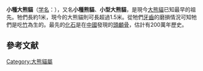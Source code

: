 {{noteTA
|1=zh-cn:熊猫; zh-tw:貓熊; zh-hk:熊貓;
}}
{{Speciesbox
| extinct = 化石
| fossil_range = {{Fossil  range|2}}[[上新世|上新世]]
| taxon=Ailuropoda microta
| authority= [[裴文中|Pei]], 1962
}}
'''小種大熊貓'''（[[学名|学名]]：{{lang|la|''Ailuropoda microta''}}），又名'''小種熊貓'''、'''小型大熊貓'''，是現今[[大熊貓|大熊貓]]已知最早的祖先。牠們長約1米，現今的大熊貓則可長超過1.5米。從牠們[[牙齒|牙齒]]的磨損情況可知牠們是吃[[竹|竹]]為生的。最先的[[化石|化石]]是在[[中國|中國]]發現的[[頭顱骨|頭顱骨]]，估計有200萬年歷史。{{r|Ciochon|黄万波}}

==參考文献==
{{reflist|refs=
<ref name="Ciochon">{{cite journal en |last=Jin |first=Changzhu |coauthors=Russell L. Ciochon, Wei Dong, Robert M. Hunt Jr., Jinyi Liu, Marc Jaeger and Qizhi Zhu |date=June 19, 2007 |title=The first skull of the earliest giant panda |journal=''Proceedings of the National Academy of Sciences'' |volume=104 |issue=26 |pages=10932-10937 |url=http://www.pnas.org/cgi/reprint/0704198104v1 |doi=10.1073/pnas.0704198104 |access-date=2008-03-06 |archive-date=2008-06-12 |archive-url=https://web.archive.org/web/20080612211109/http://www.pnas.org/cgi/reprint/0704198104v1 |dead-url=no }}</ref>
<ref name="黄万波">黄万波. [http://www.ivpp.cas.cn/cbw/gjzdwxb/xbwzxz/200812/W020090813370675925801.pdf 大熊猫颅骨、下颌骨及牙齿特征在进化上的意义] {{Wayback|url=http://www.ivpp.cas.cn/cbw/gjzdwxb/xbwzxz/200812/W020090813370675925801.pdf |date=20200517142414 }}[J]. 古脊椎动物学报, 1993, 31(3): 191-207</ref>
}}
{{Wikispecies|Ailuropoda microta}}
{{已滅絕熊科|state=collapsed}}
{{Taxonbar|from=Q2576461}}

[[Category:大熊貓屬|Category:大熊貓屬]]